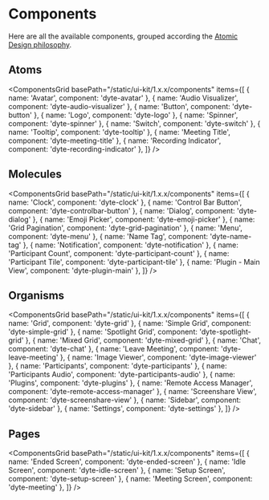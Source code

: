 # Components

Here are all the available components, grouped according the
[Atomic Design philosophy](../basics/atomic-design.mdx).

## Atoms

<ComponentsGrid
  basePath="/static/ui-kit/1.x.x/components"
  items={[
    { name: 'Avatar', component: 'dyte-avatar' },
    { name: 'Audio Visualizer', component: 'dyte-audio-visualizer' },
    { name: 'Button', component: 'dyte-button' },
    { name: 'Logo', component: 'dyte-logo' },
    { name: 'Spinner', component: 'dyte-spinner' },
    { name: 'Switch', component: 'dyte-switch' },
    { name: 'Tooltip', component: 'dyte-tooltip' },
    { name: 'Meeting Title', component: 'dyte-meeting-title' },
    { name: 'Recording Indicator', component: 'dyte-recording-indicator' },
  ]}
/>

## Molecules

<ComponentsGrid
  basePath="/static/ui-kit/1.x.x/components"
  items={[
    { name: 'Clock', component: 'dyte-clock' },
    { name: 'Control Bar Button', component: 'dyte-controlbar-button' },
    { name: 'Dialog', component: 'dyte-dialog' },
    { name: 'Emoji Picker', component: 'dyte-emoji-picker' },
    { name: 'Grid Pagination', component: 'dyte-grid-pagination' },
    { name: 'Menu', component: 'dyte-menu' },
    { name: 'Name Tag', component: 'dyte-name-tag' },
    { name: 'Notification', component: 'dyte-notification' },
    { name: 'Participant Count', component: 'dyte-participant-count' },
    { name: 'Participant Tile', component: 'dyte-participant-tile' },
    { name: 'Plugin - Main View', component: 'dyte-plugin-main' },
  ]}
/>

## Organisms

<ComponentsGrid
  basePath="/static/ui-kit/1.x.x/components"
  items={[
    { name: 'Grid', component: 'dyte-grid' },
    { name: 'Simple Grid', component: 'dyte-simple-grid' },
    { name: 'Spotlight Grid', component: 'dyte-spotlight-grid' },
    { name: 'Mixed Grid', component: 'dyte-mixed-grid' },
    { name: 'Chat', component: 'dyte-chat' },
    { name: 'Leave Meeting', component: 'dyte-leave-meeting' },
    { name: 'Image Viewer', component: 'dyte-image-viewer' },
    { name: 'Participants', component: 'dyte-participants' },
    { name: 'Participants Audio', component: 'dyte-participants-audio' },
    { name: 'Plugins', component: 'dyte-plugins' },
    { name: 'Remote Access Manager', component: 'dyte-remote-access-manager' },
    { name: 'Screenshare View', component: 'dyte-screenshare-view' },
    { name: 'Sidebar', component: 'dyte-sidebar' },
    { name: 'Settings', component: 'dyte-settings' },
  ]}
/>

## Pages

<ComponentsGrid
  basePath="/static/ui-kit/1.x.x/components"
  items={[
    { name: 'Ended Screen', component: 'dyte-ended-screen' },
    { name: 'Idle Screen', component: 'dyte-idle-screen' },
    { name: 'Setup Screen', component: 'dyte-setup-screen' },
    { name: 'Meeting Screen', component: 'dyte-meeting' },
  ]}
/>
